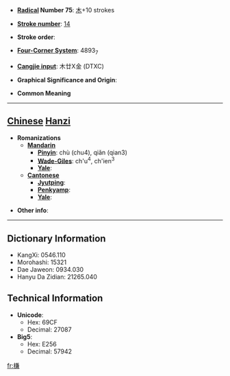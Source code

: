* '''[[Wiktionary:Chinese radical index| Radical]] Number 75''': [[Wiktionary:Chinese radical index 木|木]]+10 strokes

* '''[[Wiktionary:Chinese total strokes index|Stroke number]]''': [[Wiktionary:Chinese total strokes index 14|14]]

* '''Stroke order''': 

* '''[[Wiktionary:Chinese four corner index|Four-Corner System]]''': 4893<sub>7</sub>

* '''[[Wiktionary:Chinese Cangjie index|Cangjie input]]''': 木廿X金 (DTXC)

* '''Graphical Significance and Origin''': 

* '''Common Meaning'''

----

== [[Chinese]] [[Hanzi]] ==

* '''Romanizations'''
** '''[[Mandarin]]'''
*** '''[[Pinyin]]''': chù (chu4), qiǎn (qian3)
*** '''[[Wade-Giles]]''': ch'u<sup>4</sup>, ch'ien<sup>3</sup>
*** '''[[Yale]]''': 
** '''[[Cantonese]]'''
*** '''[[Jyutping]]''':
*** '''[[Penkyamp]]''': 
*** '''[[Yale]]''': 

* '''Other info''': 

----

== Dictionary Information ==

* KangXi: 0546.110
* Morohashi: 15321
* Dae Jaweon: 0934.030
* Hanyu Da Zidian: 21265.040

== Technical Information ==

* '''Unicode''':
** Hex: 69CF
** Decimal: 27087
* '''Big5''':
** Hex: E256
** Decimal: 57942

[[fr:槏]]